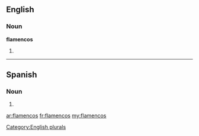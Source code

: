 ==English==

===Noun===
'''flamencos'''

# {{plural of|[[flamenco]]}}

[[Category:English plurals]]

----

==Spanish==

===Noun===
{{infl|es|noun form|g=m|g2=p}}

# {{plural of|[[flamenco]]|lang=Spanish|nocat=1}}

[[ar:flamencos]]
[[fr:flamencos]]
[[my:flamencos]]